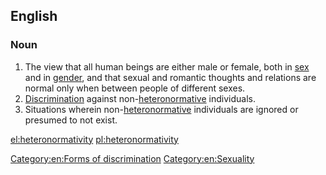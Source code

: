 ==English==

===Noun===
{{en-noun|heteronormativities}}

# The view that all human beings are either male or female, both in [[sex]] and in [[gender]], and that sexual and romantic thoughts and relations are normal only when between people of different sexes.
# [[discrimination|Discrimination]] against non-[[heteronormative]] individuals.
# Situations wherein non-[[heteronormative]] individuals are ignored or presumed to not exist.

[[Category:en:Forms of discrimination]]
[[Category:en:Sexuality]]

[[el:heteronormativity]]
[[pl:heteronormativity]]